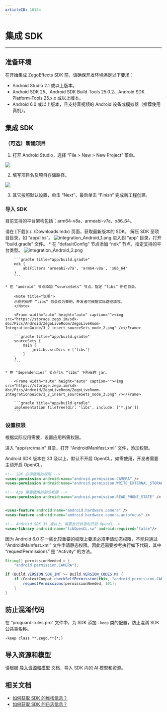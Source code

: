 ```yaml
---
articleID: 10184
---
```

# 集成 SDK 

--- 

## 准备环境  
在开始集成 ZegoEffects SDK 前，请确保开发环境满足以下要求：  
- Android Studio 2.1 或以上版本。
- Android SDK 25、Android SDK Build-Tools 25.0.2、Android SDK Platform-Tools 25.x.x 或以上版本。
- Android 6.0 或以上版本，且支持音视频的 Android 设备或模拟器（推荐使用真机）。

## 集成 SDK  

### （可选）新建项目

<Accordion title="此步骤以如何创建新项目为例，如果是集成到已有项目，可忽略此步。" defaultOpen="false">

1. 打开 Android Studio，选择 “File > New > New Project” 菜单。
<Frame width="512" height="auto" caption=""><img src="https://storage.zego.im/sdk-doc/Pics/Android/ZegoLiveRoom/ZegoLiveRoom-IntegrationGuide/3.1-new_project-1.png" /></Frame>

2. 填写项目名及项目存储路径。
<Frame width="512" height="auto" caption=""><img src="https://storage.zego.im/sdk-doc/Pics/Android/ZegoLiveRoom/ZegoLiveRoom-IntegrationGuide/3.1-new_project-2.png" /></Frame>

3. 其它按照默认设置，单击 “Next”，最后单击 “Finish” 完成新工程创建。  
</Accordion>   

### 导入 SDK

目前支持的平台架构包括：arm64-v8a、armeabi-v7a、x86_64。

<Steps>
<Step title="获取 SDK">
请在 [下载](./../Downloads.mdx) 页面，获取最新版本的 SDK。  
</Step>
<Step title="解压 SDK">
解压 SDK 至项目目录，如 “app/libs”。  
<Frame width="512" height="auto" caption=""><img src="https://storage.zego.im/sdk-doc/Pics/AI_Vision/QuickStarts/integration_Android_1.png" alt="integration_Android_1.png"/></Frame>
</Step>
<Step title="添加 SDK 引用">
进入到 “app” 目录，打开 “build.gradle” 文件。  
    * 在 “defaultConfig” 节点添加 “ndk” 节点，指定支持的平台类型。  
        <Frame width="auto" height="auto" caption=""><img src="https://storage.zego.im/sdk-doc/Pics/AI_Vision/QuickStarts/integration_Android_2.png" alt="integration_Android_2.png"/></Frame>

        ```gradle title="app/build.gradle"
        ndk {
            abiFilters 'armeabi-v7a', 'arm64-v8a', 'x86_64' 
        }
        ```

    * 在 “android” 节点添加 “sourceSets” 节点，指定 “libs” 所在目录。

        <Note title="说明">
        示例代码中 “libs” 目录仅为举例，开发者可根据实际路径填写。  
        </Note>

        <Frame width="auto" height="auto" caption=""><img src="https://storage.zego.im/sdk-doc/Pics/Android/ZegoLiveRoom/ZegoLiveRoom-IntegrationGuide/3_2_insert_sourceSets_node_2.png" /></Frame>

        ```gradle title="app/build.gradle"
        sourceSets {
            main {
                jniLibs.srcDirs = ['libs']
            }
        }
        ```

    * 在 “dependencies” 节点引入 “libs” 下所有的 jar。  

        <Frame width="auto" height="auto" caption=""><img src="https://storage.zego.im/sdk-doc/Pics/Android/ZegoLiveRoom/ZegoLiveRoom-IntegrationGuide/3_2_insert_sourceSets_node_3.png" /></Frame> 
    
        ```gradle title="app/build.gradle"
        implementation fileTree(dir: 'libs', include: ['*.jar'])
        ```  

</Step>
</Steps>

### 设置权限  

根据实际应用需要，设置应用所需权限。

进入 “app/src/main” 目录，打开 “AndroidManifest.xml” 文件，添加权限。 

<Note title="说明">
Android SDK 版本在 33 及以上，默认不开启 OpenCL，如需使用，开发者需要主动开启 OpenCL。<br/>
</Note>
 
```xml title="app/src/main/AndroidManifest.xml"
<!-- SDK 必须使用的权限 -->
<uses-permission android:name="android.permission.CAMERA" />
<uses-permission android:name="android.permission.WRITE_EXTERNAL_STORAGE" />

<!-- App 需要使用的部分权限 -->
<uses-permission android:name="android.permission.READ_PHONE_STATE" />


<uses-feature android:name="android.hardware.camera" />
<uses-feature android:name="android.hardware.camera.autofocus" />

<!-- Android SDK 33 或以上，需要执行该语句开启 OpenCL-->
<uses-library android:name="libOpenCL.so" android:required="false"/>
```

<Warning title="注意">
因为 Android 6.0 在一些比较重要的权限上要求必须申请动态权限，不能只通过 “AndroidMainfest.xml” 文件申请静态权限。因此还需要参考执行如下代码，其中 “requestPermissions” 是 “Activity” 的方法。
</Warning>  

```java
String[] permissionNeeded = {
    "android.permission.CAMERA"};

if (Build.VERSION.SDK_INT >= Build.VERSION_CODES.M) {
    if (ContextCompat.checkSelfPermission(this, "android.permission.CAMERA") != PackageManager.PERMISSION_GRANTED) {
        requestPermissions(permissionNeeded, 101);
    }
}
```
## 防止混淆代码  

在 “proguard-rules.pro” 文件中，为 SDK 添加 `-keep` 类的配置，防止混淆 SDK 公共类名称。  

```proguard title="proguard-rules.pro"
-keep class **.zego.**{*;}
```

## 导入资源和模型

请根据 [导入资源和模型](./import-resources-and-models.mdx) 文档，导入 SDK 内的 AI 模型和资源。

## 相关文档

- [如何获取 SDK 的堆栈信息？](https://doc-zh.zego.im/faq/AI_Stack)
- [如何获取 SDK 的日志信息？](https://doc-zh.zego.im/faq/AI_log)
